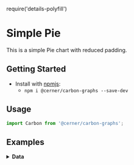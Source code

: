 require('details-polyfill')

# Simple Pie
This is a simple Pie chart with reduced padding.

## Getting Started

- Install with [npmjs](https://www.npmjs.com):
  - `npm i @cerner/carbon-graphs --save-dev`

## Usage
```js
import Carbon from '@cerner/carbon-graphs';
```

## Examples
<PieChart />

<details>
<summary style={{fontSize: 24 }}>
<b>Data</b>
</summary>

### Graph Config object
<GraphConfig />

### Data objects

#### Dataset 1
<DataObject1 />

#### Dataset 2
<DataObject2 />

#### Dataset 3
<DataObject3 />

</details>
